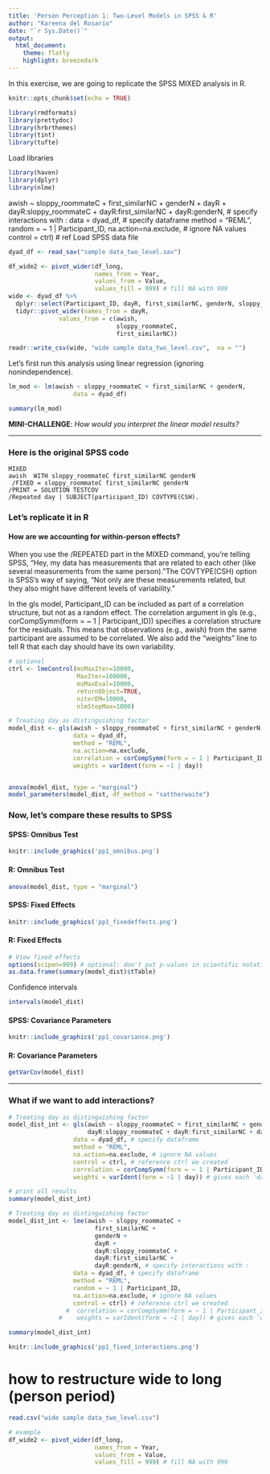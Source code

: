```yaml
---
title: 'Person Perception 1: Two-Level Models in SPSS & R'
author: "Kareena del Rosario"
date: "`r Sys.Date()`"
output:
  html_document:
    theme: flatly
    highlight: breezedark
---
```


In this exercise, we are going to replicate the SPSS MIXED analysis in R. 
```r
knitr::opts_chunk$set(echo = TRUE)

library(rmdformats)
library(prettydoc)
library(hrbrthemes)
library(tint)
library(tufte)
```

Load libraries
```r
library(haven)
library(dplyr)
library(nlme)
```

awish ~ sloppy_roommateC + 
                        first_similarNC + 
                        genderN + 
                        dayR +
                        dayR:sloppy_roommateC + 
                        dayR:first_similarNC + 
                        dayR:genderN, # specify interactions with :
                  data = dyad_df, # specify dataframe
                  method = "REML", 
                  random = ~ 1 | Participant_ID,
                  na.action=na.exclude, # ignore NA values
                  control = ctrl) # ref
Load SPSS data file
```r
dyad_df <- read_sav("sample data_two_level.sav")

df_wide2 <- pivot_wider(df_long,
                        names_from = Year,
                        values_from = Value,
                        values_fill = 999) # fill NA with 999
wide <- dyad_df %>% 
  dplyr::select(Participant_ID, dayR, first_similarNC, genderN, sloppy_roommateC, awish) %>% 
  tidyr::pivot_wider(names_from = dayR,
              values_from = c(awish,
                              sloppy_roommateC,
                              first_similarNC))

readr::write_csv(wide, "wide sample data_two_level.csv",  na = "")
```

Let's first run this analysis using linear regression (ignoring nonindependence).
```r
lm_mod <- lm(awish ~ sloppy_roommateC + first_similarNC + genderN,
                  data = dyad_df)

summary(lm_mod)
```
**MINI-CHALLENGE**: *How would you interpret the linear model results?*

--------

### Here is the original SPSS code

    MIXED
    awish  WITH sloppy_roommateC first_similarNC genderN
     /FIXED = sloppy_roommateC first_similarNC genderN
    /PRINT = SOLUTION TESTCOV
    /Repeated day | SUBJECT(participant_ID) COVTYPE(CSH).
    

### Let's replicate it in R  


#### How are we accounting for within-person effects?


When you use the /REPEATED part in the MIXED command, you're telling SPSS, "Hey, my data has measurements that are related to each other (like several measurements from the same person)."The COVTYPE(CSH) option is SPSS's way of saying, "Not only are these measurements related, but they also might have different levels of variability."

In the gls model, Participant_ID can be included as part of a correlation structure, but not as a random effect.
The correlation argument in gls (e.g., corCompSymm(form = ~ 1 | Participant_ID)) specifies a correlation structure for the residuals. This means that observations (e.g., awish) from the same participant are assumed to be correlated. We also add the "weights" line to tell R that each day should have its own variability.

```r
# optional
ctrl <- lmeControl(msMaxIter=10000,
                   MaxIter=100000,
                   msMaxEval=10000,
                   returnObject=TRUE,
                   niterEM=10000,
                   nlmStepMax=1000)

# Treating day as distinguishing factor
model_dist <- gls(awish ~ sloppy_roommateC + first_similarNC + genderN, 
                  data = dyad_df, 
                  method = "REML", 
                  na.action=na.exclude,
                  correlation = corCompSymm(form = ~ 1 | Participant_ID), 
                  weights = varIdent(form = ~1 | day))


anova(model_dist, type = "marginal")
model_parameters(model_dist, df_method = "sattherwaite")
```

### Now, let's compare these results to SPSS

#### SPSS: Omnibus Test

```r
knitr::include_graphics('pp1_omnibus.png')
```

#### R: Omnibus Test

```r
anova(model_dist, type = "marginal")
```

#### SPSS: Fixed Effects

```r
knitr::include_graphics('pp1_fixedeffects.png')
```

#### R: Fixed Effects

```r
# View fixed effects
options(scipen=999) # optional: don't put p-values in scientific notation
as.data.frame(summary(model_dist)$tTable)
```

Confidence intervals

```r
intervals(model_dist)
```

#### SPSS: Covariance Parameters

```r
knitr::include_graphics('pp1_covariance.png')
```

#### R: Covariance Parameters

```r
getVarCov(model_dist)
```

----------

### What if we want to add interactions?

```r
# Treating day as distinguishing factor
model_dist_int <- gls(awish ~ sloppy_roommateC + first_similarNC + genderN + dayR +
                      dayR:sloppy_roommateC + dayR:first_similarNC + dayR:genderN, # specify interactions with :
                  data = dyad_df, # specify dataframe
                  method = "REML", 
                  na.action=na.exclude, # ignore NA values
                  control = ctrl, # reference ctrl we created
                  correlation = corCompSymm(form = ~ 1 | Participant_ID), # tells R this is within-person
                  weights = varIdent(form = ~1 | day)) # gives each 'day' its own variance

# print all results
summary(model_dist_int)
```

```r
# Treating day as distinguishing factor
model_dist_int <- lme(awish ~ sloppy_roommateC + 
                        first_similarNC + 
                        genderN + 
                        dayR +
                        dayR:sloppy_roommateC + 
                        dayR:first_similarNC + 
                        dayR:genderN, # specify interactions with :
                  data = dyad_df, # specify dataframe
                  method = "REML", 
                  random = ~ 1 | Participant_ID,
                  na.action=na.exclude, # ignore NA values
                  control = ctrl) # reference ctrl we created
                #  correlation = corCompSymm(form = ~ 1 | Participant_ID), # tells R this is within-person
              #    weights = varIdent(form = ~1 | day)) # gives each 'day' its own variance

summary(model_dist_int)

```

```r
knitr::include_graphics('pp1_fixed_interactions.png')
```

# how to restructure wide to long (person period)
```r

read.csv("wide sample data_two_level.csv")

# example
df_wide2 <- pivot_wider(df_long,
                        names_from = Year,
                        values_from = Value,
                        values_fill = 999) # fill NA with 999


```

